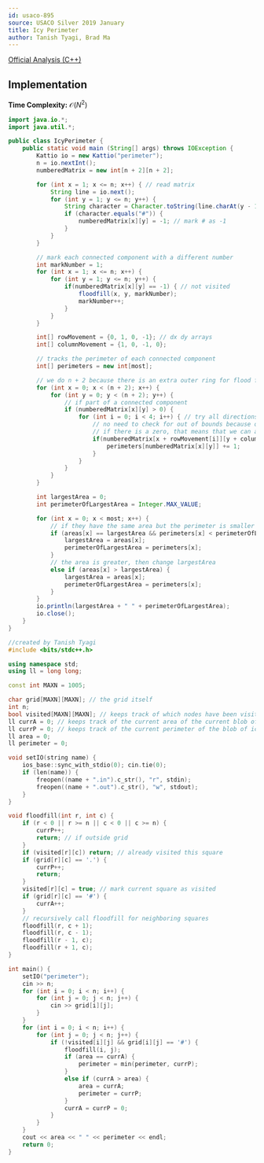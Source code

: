 ```yaml
---
id: usaco-895
source: USACO Silver 2019 January
title: Icy Perimeter
author: Tanish Tyagi, Brad Ma
---
```


[Official Analysis (C++)](http://www.usaco.org/current/data/sol_perimeter_silver_jan19.html)

## Implementation
**Time Complexity:** $\mathcal{O}(N^2)$

<LanguageSection>
	
<JavaSection>
	
```java
import java.io.*;
import java.util.*;

public class IcyPerimeter {
	public static void main (String[] args) throws IOException {
		Kattio io = new Kattio("perimeter");
		n = io.nextInt();
		numberedMatrix = new int[n + 2][n + 2];

		for (int x = 1; x <= n; x++) { // read matrix
			String line = io.next();
			for (int y = 1; y <= n; y++) {
				String character = Character.toString(line.charAt(y - 1));
				if (character.equals("#")) {
					numberedMatrix[x][y] = -1; // mark # as -1
				}
			}
		}

		// mark each connected component with a different number
		int markNumber = 1;
		for (int x = 1; x <= n; x++) {
			for (int y = 1; y <= n; y++) {
				if(numberedMatrix[x][y] == -1) { // not visited
					floodfill(x, y, markNumber);
					markNumber++;
				}
			}
		}

		int[] rowMovement = {0, 1, 0, -1}; // dx dy arrays
		int[] columnMovement = {1, 0, -1, 0};

		// tracks the perimeter of each connected component
		int[] perimeters = new int[most]; 

		// we do n + 2 because there is an extra outer ring for flood fill
		for (int x = 0; x < (n + 2); x++) {
			for (int y = 0; y < (n + 2); y++) {
				// if part of a connected component
				if (numberedMatrix[x][y] > 0) {
					for (int i = 0; i < 4; i++) { // try all directions
						// no need to check for out of bounds because of our outer ring
						// if there is a zero, that means that we can add one to the perimeter
						if(numberedMatrix[x + rowMovement[i]][y + columnMovement[i]] == 0) {
							perimeters[numberedMatrix[x][y]] += 1;
						}
					}
				}
			}
		}

		int largestArea = 0;
		int perimeterOfLargestArea = Integer.MAX_VALUE;

		for (int x = 0; x < most; x++) {
			// if they have the same area but the perimeter is smaller
			if (areas[x] == largestArea && perimeters[x] < perimeterOfLargestArea) {
				largestArea = areas[x];
				perimeterOfLargestArea = perimeters[x];
			}
			// the area is greater, then change largestArea
			else if (areas[x] > largestArea) {
				largestArea = areas[x];
				perimeterOfLargestArea = perimeters[x];
			}
		}
		io.println(largestArea + " " + perimeterOfLargestArea);
		io.close();
	}
}

```
	
</JavaSection>

<CPPSection>

```cpp
//created by Tanish Tyagi
#include <bits/stdc++.h>

using namespace std;
using ll = long long;

const int MAXN = 1005;

char grid[MAXN][MAXN]; // the grid itself
int n;
bool visited[MAXN][MAXN]; // keeps track of which nodes have been visited
ll currA = 0; // keeps track of the current area of the current blob of ice cream
ll currP = 0; // keeps track of the current perimeter of the blob of ice cream
ll area = 0;
ll perimeter = 0;

void setIO(string name) {
	ios_base::sync_with_stdio(0); cin.tie(0);
	if (len(name)) {
		freopen((name + ".in").c_str(), "r", stdin);
		freopen((name + ".out").c_str(), "w", stdout);
	}
}

void floodfill(int r, int c) {
	if (r < 0 || r >= n || c < 0 || c >= n) {
		currP++;
		return; // if outside grid
	}
	if (visited[r][c]) return; // already visited this square
	if (grid[r][c] == '.') {
		currP++;
		return;
	}
	visited[r][c] = true; // mark current square as visited
	if (grid[r][c] == '#') {
		currA++;
	}
	// recursively call floodfill for neighboring squares
	floodfill(r, c + 1);
	floodfill(r, c - 1);
	floodfill(r - 1, c);
	floodfill(r + 1, c);
}

int main() {
	setIO("perimeter");
	cin >> n;
	for (int i = 0; i < n; i++) {
		for (int j = 0; j < n; j++) {
			cin >> grid[i][j];
		}
	}
	for (int i = 0; i < n; i++) {
		for (int j = 0; j < n; j++) {
			if (!visited[i][j] && grid[i][j] == '#') {
				floodfill(i, j);
				if (area == currA) {
					perimeter = min(perimeter, currP);
				}
				else if (currA > area) {
					area = currA;
					perimeter = currP;
				}
				currA = currP = 0;
			}
		}
	}
	cout << area << " " << perimeter << endl;
	return 0;
}
```

</CPPSection>

</LanguageSection>
